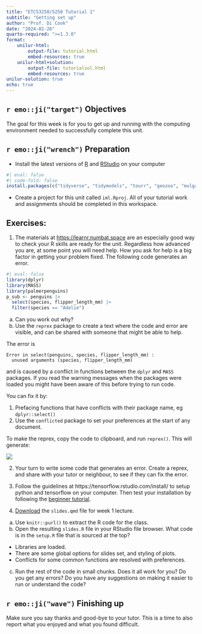 ```yaml
---
title: "ETC53250/5250 Tutorial 1"
subtitle: "Getting set up"
author: "Prof. Di Cook"
date: "2024-02-26"
quarto-required: ">=1.3.0"
format:
    unilur-html:
        output-file: tutorial.html
        embed-resources: true
    unilur-html+solution:
        output-file: tutorialsol.html
        embed-resources: true
unilur-solution: true
echo: true
---
```


## `r emo::ji("target")` Objectives

The goal for this week is for you to get up and running with the computing environment needed to successfully complete this unit. 

## `r emo::ji("wrench")` Preparation 

- Install the latest versions of [R](https://cran.rstudio.com) and [RStudio](https://posit.co/downloads/) on your computer

```r
#| eval: false
#| code-fold: false
install.packages(c("tidyverse", "tidymodels", "tourr", "geozoo", "mulgar", "ggpcp", "plotly", "detourr", "langevitour", "ggbeeswarm", "MASS", "GGally", "ISLR", "mvtnorm", "rpart", "rpart.plot", "randomForest", "e1071", "xgboost", "Rtsne", "classifly", "penalizedLDA", "nnet", "kernelshap", "shapviz", "iml", "DALEX", "cxhull", "fpc", "mclust", "ggdendro", "kohonen", "aweSOM", "patchwork", "ggthemes", "colorspace", "palmerpenguins"), dependencies = TRUE)
```

- Create a project for this unit called `iml.Rproj`. All of your tutorial work and assignments should be completed in this workspace. 

## Exercises: 


1. The materials at [https://learnr.numbat.space](https://learnr.numbat.space) are an especially good way to check your R skills are ready for the unit. Regardless how advanced you are, at some point you will need help. How you ask for help is a big factor in getting your problem fixed. The following code generates an error. 

```r
#| eval: false
library(dplyr)
library(MASS)
library(palmerpenguins)
p_sub <- penguins |>
  select(species, flipper_length_mm) |>
  filter(species == "Adelie")
```
a. Can you work out why?
b. Use the `reprex` package to create a text where the code and error are visible, and can be shared with someone that might be able to help.

::: unilur-solution

The error is 

```
Error in select(penguins, species, flipper_length_mm) : 
  unused arguments (species, flipper_length_mm)
```

and is caused by a conflict in functions between the `dplyr` and `MASS` packages. If you read the warning messages when the packages were loaded you might have been aware of this before trying to run code. 

You can fix it by:

1. Prefacing functions that have conflicts with their package name, eg `dplyr::select()`
2. Use the `conflicted` package to set your preferences at the start of any document.

To make the reprex, copy the code to clipboard, and run `reprex()`. This will generate:

![](images/reprex.png)

:::

2. Your turn to write some code that generates an error. Create a reprex, and share with your tutor or neighbour, to see if they can fix the error. 

3. Follow the guidelines at https://tensorflow.rstudio.com/install/ to setup python and tensorflow on your computer. Then test your installation by following the [beginner tutorial](https://tensorflow.rstudio.com/tutorials/quickstart/beginner).

4. [Download](https://github.com/numbats/iml/blob/master/week1/slides.qmd) the `slides.qmd` file for week 1 lecture. 

a. Use `knitr::purl()` to extract the R code for the class. 
b. Open the resulting `slides.R` file in your RStudio file browser. What code is in the `setup.R` file that is sourced at the top?

::: unilur-solution
- Libraries are loaded.
- There are some global options for slides set, and styling of plots.
- Conflicts for some common functions are resolved with preferences.
:::

c. Run the rest of the code in small chunks. Does it all work for you? Do you get any errors? Do you have any suggestions on making it easier to run or understand the code?

## `r emo::ji("wave")` Finishing up

Make sure you say thanks and good-bye to your tutor. This is a time to also report what you enjoyed and what you found difficult.
